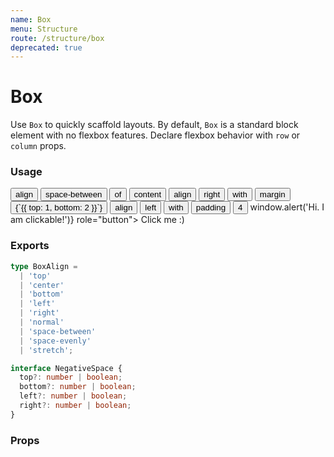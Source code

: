 ```yaml
---
name: Box
menu: Structure
route: /structure/box
deprecated: true
---
```




# Box

Use `Box` to quickly scaffold layouts. By default, `Box` is a standard block element with no flexbox features. Declare flexbox behavior with `row` or `column` props.

### Usage

<Playground>
  <Box padding>
    <Box align="stretch" column>
      <Box row align="space-between" margin={{ bottom: 2 }} background="orange-100">
        <Button>align</Button>
        <Button variant='secondary'>space-between</Button>
        <Button variant='gray'>of</Button>
        <Button variant='error'>content</Button>
      </Box>
      <Box row align="right" valign="bottom" margin={{ top: 1, bottom: 2 }} background="red-100">
        <Button>align</Button>
        <Button variant='secondary'>right</Button>
        <Button variant='secondary'>with</Button>
        <Button variant='gray'>margin</Button>
        <Button variant='error'>{`{{ top: 1, bottom: 2 }}`}</Button>
      </Box>
      <Box row align="left" valign="top" padding={4} background="purple-100">
        <Button>align</Button>
        <Button variant='secondary'>left</Button>
        <Button variant='secondary'>with</Button>
        <Button variant='gray'>padding</Button>
        <Button variant='error'>4</Button>
      </Box>
      <Box background="green-100" margin={4} padding={4} textAlign="center" onClick={() => window.alert('Hi. I am clickable!')} role="button">
        Click me :)
      </Box>
    </Box>
  </Box>
</Playground>

### Exports

```ts
type BoxAlign =
  | 'top'
  | 'center'
  | 'bottom'
  | 'left'
  | 'right'
  | 'normal'
  | 'space-between'
  | 'space-evenly'
  | 'stretch';

interface NegativeSpace {
  top?: number | boolean;
  bottom?: number | boolean;
  left?: number | boolean;
  right?: number | boolean;
}
```

### Props

<Props of={Box} />

